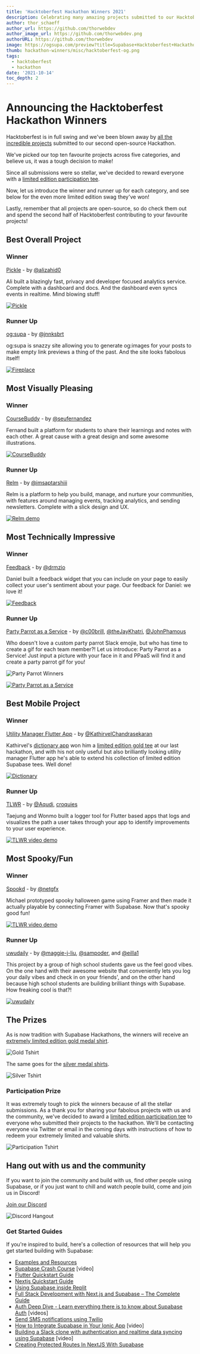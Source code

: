 ```yaml
---
title: 'Hacktoberfest Hackathon Winners 2021'
description: Celebrating many amazing projects submitted to our Hacktoberfest Hackathon.
author: thor_schaeff
author_url: https://github.com/thorwebdev
author_image_url: https://github.com/thorwebdev.png
authorURL: https://github.com/thorwebdev
image: https://ogsupa.com/preview?title=Supabase+Hacktoberfest+Hackathon+Winners+2021&description=Celebrating+many+amazing+projects+submitted+to+our+Hacktoberfest+Hackathon.&background_color=%2324b37e&font_style=font-sans&left_meta=%40supabase&right_meta=supabase.io%2Fblog
thumb: hackathon-winners/misc/hacktoberfest-og.png
tags:
  - hacktoberfest
  - hackathon
date: '2021-10-14'
toc_depth: 2
---
```


# Announcing the Hacktoberfest Hackathon Winners

Hacktoberfest is in full swing and we've been blown away by [all the incredible projects]() submitted to our second open-source Hackathon. 

We've picked our top ten favourite projects across five categories, and believe us, it was a tough decision to make! 

Since all submissions were so stellar, we've decided to reward everyone with a [limited edition participation tee](https://store.supabase.com/products/hacktoberfest-participation-tee).

Now, let us introduce the winner and runner up for each category, and see below for the even more limited edition swag they've won!

Lastly, remember that all projects are open-source, so do check them out and spend the second half of Hacktoberfest contributing to your favourite projects!

## Best Overall Project

### Winner

[Pickle](https://github.com/alizahid/pickle) - by [@alizahid0](https://twitter.com/alizahid0)

Ali built a blazingly fast, privacy and developer focused analytics service. Complete with a dashboard and docs. And the dashboard even syncs events in realtime. Mind blowing stuff!

[![Pickle](/new/images/blog/hackathon-winners/projects/pickle.png)](https://github.com/alizahid/pickle)

### Runner Up

[og:supa](https://github.com/janniks/ogsupa) - by [@jnnksbrt](https://twitter.com/jnnksbrt)

og:supa is snazzy site allowing you to generate og:images for your posts to make empty link previews a thing of the past. And the site looks fabolous itself!

[![Fireplace](/new/images/blog/hackathon-winners/projects/ogsupa.png)](https://github.com/janniks/ogsupa)

## Most Visually Pleasing

### Winner

[CourseBuddy](https://github.com/seufernandez/coursebuddy) - by [@seufernandez](https://twitter.com/seufernandez)

Fernand built a platform for students to share their learnings and notes with each other. A great cause with a great design and some awesome illustrations.

[![CourseBuddy](/new/images/blog/hackathon-winners/projects/coursebuddy.png)](https://github.com/seufernandez/coursebuddy)

### Runner Up

[Relm](https://github.com/imsaptarshi/relm) - by [@imsaptarshiii](https://twitter.com/imsaptarshiii)

Relm is a platform to help you build, manage, and nurture your communities, with features around managing events, tracking analytics, and sending newsletters. Complete with a slick design and UX.

[![Relm demo](https://cdn.loom.com/sessions/thumbnails/58f6be6a1f7241a3843b1edc82a3a40a-with-play.gif)](https://www.loom.com/share/58f6be6a1f7241a3843b1edc82a3a40a)

## Most Technically Impressive

### Winner

[Feedback](https://github.com/drmzio/feedback) - by [@drmzio](https://twitter.com/drmzio)

Daniel built a feedback widget that you can include on your page to easily collect your user's sentiment about your page. Our feedback for Daniel: we love it!

[![Feedback](/new/images/blog/hackathon-winners/projects/feedback.png)](https://github.com/drmzio/feedback)

### Runner Up

[Party Parrot as a Service](https://github.com/highlight-run/party-parrot-as-a-service) - by [@c00brill](https://twitter.com/c00brill), [@theJayKhatri](https://twitter.com/theJayKhatri), [@JohnPhamous](https://twitter.com/JohnPhamous)

Who doesn't love a custom party parrot Slack emojie, but who has time to create a gif for each team member?! Let us introduce: Party Parrot as a Service! Just input a picture with your face in it and PPaaS will find it and create a party parrot gif for you! 

![Party Parrot Winners](https://camo.githubusercontent.com/96b1888e4ca2b8e4bdd75b865990f639a3fa076e8b06b32cf9eca20f74a0be4d/68747470733a2f2f692e696d6775722e636f6d2f6d6c4a316b5a502e676966)

[![Party Parrot as a Service](/new/images/blog/hackathon-winners/projects/ppaas.png)](https://www.loom.com/share/8a20eac10ee94708960bd86835e3a000)

## Best Mobile Project

### Winner

[Utility Manager Flutter App](https://github.com/KathirvelChandrasekaran/utility_manager_flutter_supabase) - by [@KathirvelChandrasekaran](https://github.com/KathirvelChandrasekaran)

Kathirvel's [dictionary app](https://github.com/KathirvelChandrasekaran/dictionary_app) won him a [limited edition gold tee](https://store.supabase.com/products/hackathon-prize?variant=40662411673755) at our last hackathon, and with his not only useful but also brilliantly looking utility manager Flutter app he's able to extend his collection of limited edition Supabase tees. Well done!

[![Dictionary](/new/images/blog/hackathon-winners/projects/utility.png)](https://github.com/KathirvelChandrasekaran/utility_manager_flutter_supabase)

### Runner Up

[TLWR](https://github.com/croquies/TLWR) - by [@Aqudi](https://github.com/Aqudi), [croquies](https://github.com/croquies)

Taejung and Wonmo built a logger tool for Flutter based apps that logs and visualizes the path a user takes through your app to identify improvements to your user experience. 

[![TLWR video demo](https://img.youtube.com/vi/Yx4N2bONA44/hqdefault.jpg)](https://youtu.be/Yx4N2bONA44)

## Most Spooky/Fun

### Winner

[Spookd](https://github.com/netgfx/Spookd) - by [@netgfx](https://twitter.com/netgfx)

Michael prototyped spooky halloween game using Framer and then made it actually playable by connecting Framer with Supabase. Now that's spooky good fun!

[![TLWR video demo](https://img.youtube.com/vi/8SsWL3unwGI/hqdefault.jpg)](https://youtu.be/8SsWL3unwGI)

### Runner Up

[uwudaily](https://github.com/maggie-j-liu/uwudaily) - by [@maggie-j-liu](https://github.com/maggie-j-liu), [@sampoder](https://github.com/sampoder), and [@eilla1](https://github.com/eilla1)

This project by a group of high school students gave us the feel good vibes. On the one hand with their awesome website that conveniently lets you log your daily vibes and check in on your friends', and on the other hand because high school students are building brilliant things with Supabase. How freaking cool is that?!

[![uwudaily](https://raw.githubusercontent.com/maggie-j-liu/uwudaily/main/public/ogimage.png)](https://github.com/maggie-j-liu/uwudaily)

## The Prizes

As is now tradition with Supabase Hackathons, the winners will receive an [extremely limited edition gold medal shirt](https://store.supabase.com/products/hacktoberfest-gold-tee). 

![Gold Tshirt](https://cdn.shopify.com/s/files/1/0571/6125/3019/products/gold-shopify-hacktoberfest_940x.png)

The same goes for the [silver medal shirts](https://store.supabase.com/products/hacktoberfest-silver-tee).

![Silver Tshirt](https://cdn.shopify.com/s/files/1/0571/6125/3019/products/silver-shopify-hacktoberfest_540x.png)

### Participation Prize

It was extremely tough to pick the winners because of all the stellar submissions. As a thank you for sharing your fabolous projects with us and the community, we've decided to award a [limited edition participation tee](https://store.supabase.com/products/hacktoberfest-participation-tee) to everyone who submitted their projects to the hackathon. We'll be contacting everyone via Twitter or email in the coming days with instructions of how to redeem your extremely limited and valuable shirts. 

![Participation Tshirt](https://cdn.shopify.com/s/files/1/0571/6125/3019/products/entrant-shopify-hacktoberfest_940x.png)

## Hang out with us and the community

If you want to join the community and build with us, find other people using Supabase, or if you just want to chill and watch people build, come and join us in Discord!

[Join our Discord](https://discord.supabase.com)

![Discord Hangout](/new/images/blog/hackathon/community.png)

### Get Started Guides

If you're inspired to build, here's a collection of resources that will help you get started building with Supabase:

- [Examples and Resources](https://supabase.io/docs/guides/examples)
- [Supabase Crash Course](https://www.youtube.com/watch?v=7uKQBl9uZ00) [video]
- [Flutter Quickstart Guide](https://supabase.io/docs/guides/with-flutter)
- [Nextjs Quickstart Guide](https://supabase.io/docs/guides/with-nextjs)
- [Using Supabase inside Replit](https://supabase.io/blog/2021/03/11/using-supabase-replit)
- [Full Stack Development with Next.js and Supabase – The Complete Guide](https://www.freecodecamp.org/news/the-complete-guide-to-full-stack-development-with-supabas/)
- [Auth Deep Dive - Learn everything there is to know about Supabase Auth](https://supabase.io/docs/learn/auth-deep-dive/auth-deep-dive-jwts) [videos]
- [Send SMS notifications using Twilio](https://www.twilio.com/blog/send-sms-notifications-supabase-users-node-js-twilio-messaging)
- [How to Integrate Supabase in Your Ionic App](https://www.youtube.com/watch?v=pl9XfIWutKE) [video]
- [Building a Slack clone with authentication and realtime data syncing using Supabase](https://www.youtube.com/watch?v=LUMxJ4w-MUU) [video]
- [Creating Protected Routes In NextJS With Supabase](https://aboutmonica.com/blog/creating-protected-routes-in-next-js-with-supabase)
